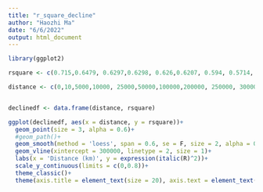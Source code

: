 ---
title: "r_square_decline"
author: "Haozhi Ma"
date: "6/6/2022"
output: html_document
---

```{R}

library(ggplot2)

```

```{R}

rsquare <- c(0.715,0.6479, 0.6297,0.6298, 0.626,0.6207, 0.594, 0.5714, 0.5619,0.5583, 0.5286)

distance <- c(0,10,5000,10000, 25000,50000,100000,200000, 250000, 300000,500000)


declinedf <- data.frame(distance, rsquare)

ggplot(declinedf, aes(x = distance, y = rsquare))+
  geom_point(size = 3, alpha = 0.6)+
  #geom_path()+
  geom_smooth(method = 'loess', span = 0.6, se = F, size = 2, alpha = 0.5, color = 'black')+
  geom_vline(xintercept = 300000, linetype = 2, size = 1)+
  labs(x = 'Distance (km)', y = expression(italic(R)^2))+
  scale_y_continuous(limits = c(0,0.8))+
  theme_classic()+
  theme(axis.title = element_text(size = 20), axis.text = element_text(size = 20,color = 'black'))

```


